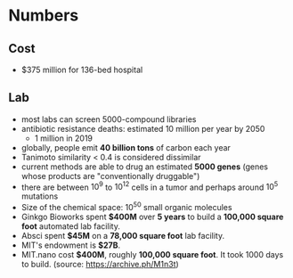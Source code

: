 # Numbers

## Cost
- $375 million for 136-bed hospital

## Lab
- most labs can screen 5000-compound libraries
- antibiotic resistance deaths: estimated 10 million per year by 2050
  - 1 million in 2019
- globally, people emit **40 billion tons** of carbon each year
- Tanimoto similarity < 0.4 is considered dissimilar
- current methods are able to drug an estimated **5000 genes** (genes whose products are "conventionally druggable")
- there are between $10^9$ to $10^{12}$ cells in a tumor and perhaps around $10^5$ mutations
- Size of the chemical space: $10^{50}$ small organic molecules
- Ginkgo Bioworks spent **$400M** over **5 years** to build a **100,000 square foot** automated lab facility.
- Absci spent **$45M** on a **78,000 square foot** lab facility.
- MIT's endowment is **$27B**.
- MIT.nano cost **$400M**, roughly **100,000 square foot**. It took 1000 days to build. (source: https://archive.ph/M1n3t)